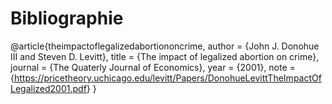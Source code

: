 # Bibliographie

@article{theimpactoflegalizedabortiononcrime, author = {John J. Donohue III and Steven D. Levitt}, title = {The impact of legalized abortion on crime}, journal = {The Quaterly Journal of Economics}, year = {2001}, note = {<https://pricetheory.uchicago.edu/levitt/Papers/DonohueLevittTheImpactOfLegalized2001.pdf>} }
